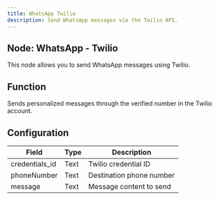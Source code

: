 ```yaml
---
title: WhatsApp Twilio
description: Send WhatsApp messages via the Twilio API.
---
```


## Node: WhatsApp - Twilio

This node allows you to send WhatsApp messages using Twilio.

## Function
Sends personalized messages through the verified number in the Twilio account.

## Configuration

| Field          | Type   | Description                                |
|----------------|--------|--------------------------------------------|
| credentials_id | Text   | Twilio credential ID                       |
| phoneNumber    | Text   | Destination phone number                   |
| message        | Text   | Message content to send                    |

